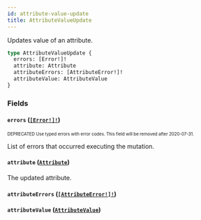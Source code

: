 ```yaml
---
id: attribute-value-update
title: AttributeValueUpdate
---
```


Updates value of an attribute.

```graphql
type AttributeValueUpdate {
  errors: [Error!]!
  attribute: Attribute
  attributeErrors: [AttributeError!]!
  attributeValue: AttributeValue
}
```

### Fields

#### `errors` ([`[Error!]!`](/developer/api-reference/objects/error.mdx))

<sub><sup><span className="deprecatedTag">DEPRECATED</span> Use typed errors with error codes. This field will be removed after 2020-07-31.</sup></sub>

List of errors that occurred executing the mutation.

#### `attribute` ([`Attribute`](/developer/api-reference/objects/attribute.mdx))

The updated attribute.

#### `attributeErrors` ([`[AttributeError!]!`](/developer/api-reference/objects/attribute-error.mdx))

#### `attributeValue` ([`AttributeValue`](/developer/api-reference/objects/attribute-value.mdx))
